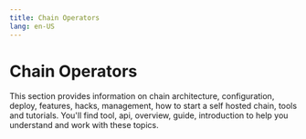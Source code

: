 ```yaml
---
title: Chain Operators
lang: en-US
---
```



# Chain Operators

This section provides information on chain architecture, configuration, deploy, features, hacks, management, how to start a self hosted chain, tools and tutorials. You'll find tool, api, overview, guide, introduction to help you understand and work with these topics.

<Cards>
  <Card title="Chain architecture" href="/builders/chain-operators/architecture" />

  <Card title="Configuration" href="/builders/chain-operators/configuration" />

  <Card title="Deploy" href="/builders/chain-operators/deploy" />

  <Card title="Features" href="/builders/chain-operators/features" />

  <Card title="Hacks" href="/builders/chain-operators/hacks" />

  <Card title="Management" href="/builders/chain-operators/management" />

  <Card title="How to start a self Hosted chain" href="/builders/chain-operators/self-hosted" />

  <Card title="Tools" href="/builders/chain-operators/tools" />

  <Card title="Tutorials" href="/builders/chain-operators/tutorials" />
</Cards>
